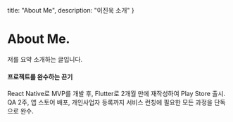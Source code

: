   title: "About Me",
  description: "이진욱 소개"
}

# About Me.
저를 요약 소개하는 글입니다.

<div className="grid-cols-2 gap-2">
  <h4 className="">
    프로젝트를 완수하는 끈기
  </h4>

  <p>
    React Native로 MVP를 개발 후, Flutter로 2개월 만에 재작성하여 Play Store 출시. QA 2주, 앱 스토어 배포, 개인사업자 등록까지 서비스
    런칭에 필요한 모든 과정을 단독으로 완수.
  </p>
</div>


